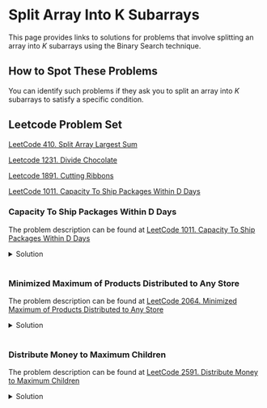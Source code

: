 

#  Split Array Into K Subarrays

This page provides links to solutions for problems that involve splitting an array into $K$ subarrays using the Binary Search technique.


## How to Spot These Problems

You can identify such problems if they ask you to split an array into $K$ subarrays to satisfy a specific condition.

## Leetcode Problem Set

[LeetCode 410. Split Array Largest Sum](/leetcode/split-array-largest-sum/)

[Leetcode 1231. Divide Chocolate](/leetcode/divide-chocolate/)

[Leetcode 1891. Cutting Ribbons](/leetcode/cutting-ribbons/)

[LeetCode 1011. Capacity To Ship Packages Within D Days](/leetcode/capacity-to-ship-packages-within-d-days/)





### Capacity To Ship Packages Within D Days

The problem description can be found at [LeetCode 1011. Capacity To Ship Packages Within D Days](https://leetcode.com/problems/capacity-to-ship-packages-within-d-days/)


<details>
  <summary>Solution</summary>

<Tabs>
  <TabItem value="Java" label="Java" default>

```java
	
```
</TabItem>
</Tabs>
</details>










<br />

### Minimized Maximum of Products Distributed to Any Store

The problem description can be found at [LeetCode 2064. Minimized Maximum of Products Distributed to Any Store](https://leetcode.com/problems/minimized-maximum-of-products-distributed-to-any-store)

<details>
  <summary>Solution</summary>

<Tabs>
  <TabItem value="Java" label="Java" default>

```java
class Solution {
    public int minimizedMaximum(int n, int[] quantities) {
        int lo = 1;
        int hi = Integer.MIN_VALUE;
        for(int i = 0; i < quantities.length; i++) {
            hi = Math.max(hi, quantities[i]);
        }

        while(lo < hi) {
            int mid = (lo + hi) / 2;
            int partitions = getPartitions(quantities, mid);
            if(partitions > n) lo = mid + 1;
            else hi = mid;
        }
        return lo;
    }

    private int getPartitions(int[] quantities, int required) {
        int partitions = 0;
        for(int i = 0; i < quantities.length; i++) {
            partitions += quantities[i] / required;
            if(quantities[i] % required != 0) 
                partitions++;           
        }
        return partitions;
    }
}
```
</TabItem>
</Tabs>
</details>







<br />

### Distribute Money to Maximum Children

The problem description can be found at [LeetCode 2591. Distribute Money to Maximum Children](https://leetcode.com/problems/distribute-money-to-maximum-children/)


<details>
  <summary>Solution</summary>

<Tabs>
  <TabItem value="Java" label="Java" default>

```java
class Solution {
    public int distMoney(int money, int children) {
        int lo = -1;
        int hi = children;
        while(lo < hi) {
            int mid = (lo + hi + 1) / 2;
            if(isValid(money, mid, children)) lo = mid;
            else hi = mid - 1;
        }
        return lo;
    }

    private boolean isValid(int money, int maxChlidren, int children) {
        int remainingMoney = money - 8 * maxChlidren;
        int remainingChildren = children - maxChlidren;
        if(remainingMoney == 4 && remainingChildren == 1) return false;
        else if(remainingMoney < remainingChildren) return false;
        else if(remainingMoney > 0 && remainingChildren == 0) return false;
        else return true;
    }
}
```
</TabItem>
</Tabs>
</details>






